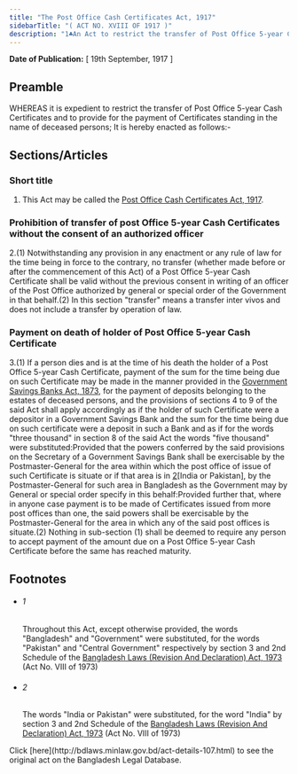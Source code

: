 ```yaml
---
title: "The Post Office Cash Certificates Act, 1917"
sidebarTitle: "( ACT NO. XVIII OF 1917 )"
description: "1♣An Act to restrict the transfer of Post Office 5-year Cash Certificates and to provide for the payment of Certificates standing in the name of deceased persons."
---
```


**Date of Publication:** [ 19th September, 1917 ]

## Preamble

WHEREAS it is expedient to restrict the transfer of Post Office 5-year Cash Certificates and to provide for the payment of Certificates standing in the name of deceased persons; It is hereby enacted as follows:-

## Sections/Articles

### Short title

1. This Act may be called the [Post Office Cash Certificates Act, 1917](/laws/act-107 "Post Office Cash Certificates Act, 1917").

### Prohibition of transfer of post Office 5-year Cash Certificates without the consent of an authorized officer

2.(1) Notwithstanding any provision in any enactment or any rule of law for the time being in force to the contrary, no transfer (whether made before or after the commencement of this Act) of a Post Office 5-year Cash Certificate shall be valid without the previous consent in writing of an officer of the Post Office authorized by general or special order of the Government in that behalf.(2) In this section "transfer" means a transfer inter vivos and does not include a transfer by operation of law.

### Payment on death of holder of Post Office 5-year Cash Certificate

3.(1) If a person dies and is at the time of his death the holder of a Post Office 5-year Cash Certificate, payment of the sum for the time being due on such Certificate may be made in the manner provided in the [Government Savings Banks Act, 1873](/laws/act-28 "Government Savings Banks Act, 1873"), for the payment of deposits belonging to the estates of deceased persons, and the provisions of sections 4 to 9 of the said Act shall apply accordingly as if the holder of such Certificate were a depositor in a Government Savings Bank and the sum for the time being due on such certificate were a deposit in such a Bank and as if for the words "three thousand" in section 8 of the said Act the words "five thousand" were substituted:Provided that the powers conferred by the said provisions on the Secretary of a Government Savings Bank shall be exercisable by the Postmaster-General for the area within which the post office of issue of such Certificate is situate or if that area is in [2](1)[India or Pakistan], by the Postmaster-General for such area in Bangladesh as the Government may by General or special order specify in this behalf:Provided further that, where in anyone case payment is to be made of Certificates issued from more post offices than one, the said powers shall be exercisable by the Postmaster-General for the area in which any of the said post offices is situate.(2) Nothing in sub-section (1) shall be deemed to require any person to accept payment of the amount due on a Post Office 5-year Cash Certificate before the same has reached maturity.

## Footnotes

- ###### 1

  Throughout this Act, except otherwise provided, the words "Bangladesh" and "Government" were substituted, for the words "Pakistan" and "Central Government" respectively by section 3 and 2nd Schedule of the [Bangladesh Laws (Revision And Declaration) Act, 1973](/laws/act-430 "Bangladesh Laws (Revision And Declaration) Act, 1973") (Act No. VIII of 1973)

- ###### 2

  The words "India or Pakistan" were substituted, for the word "India" by section 3 and 2nd Schedule of the [Bangladesh Laws (Revision And Declaration) Act, 1973](/laws/act-430 "Bangladesh Laws (Revision And Declaration) Act, 1973") (Act No. VIII of 1973)

<Note>
  Click [here](http://bdlaws.minlaw.gov.bd/act-details-107.html) to see the original act on the Bangladesh Legal Database.
</Note>
